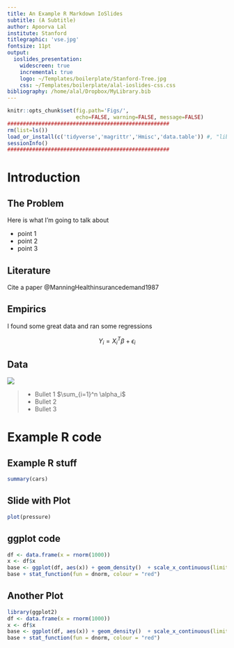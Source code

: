 ```yaml
---
title: An Example R Markdown IoSlides
subtitle: (A Subtitle)
author: Apoorva Lal
institute: Stanford
titlegraphic: 'vse.jpg'
fontsize: 11pt
output:
  ioslides_presentation:
    widescreen: true
    incremental: true
    logo: ~/Templates/boilerplate/Stanford-Tree.jpg
    css: ~/Templates/boilerplate/alal-ioslides-css.css
bibliography: /home/alal/Dropbox/MyLibrary.bib
---
```


```r
knitr::opts_chunk$set(fig.path='Figs/',
                      echo=FALSE, warning=FALSE, message=FALSE)
####################################################
rm(list=ls())
load_or_install(c('tidyverse','magrittr','Hmisc','data.table')) #, "lib2"))
sessionInfo()
####################################################
```

# Introduction

## The Problem

Here is what I'm going to talk about

- point 1
- point 2
- point 3

## Literature

Cite a paper @ManningHealthinsurancedemand1987

## Empirics

I found some great data and ran some regressions

$$
Y_i = X_i^{T} \beta + \epsilon_i
$$



## Data
<!-- example of 2 column slide -->
<div class="columns-2">
  ![](vse.jpg)

  > - Bullet 1 $\sum_{i=1}^n \alpha_i$
  > - Bullet 2
  > - Bullet 3
</div>

# Example R code

## Example R stuff

```r
summary(cars)
```

## Slide with Plot

```r
plot(pressure)
```

## ggplot code

```r
df <- data.frame(x = rnorm(1000))
x <- df$x
base <- ggplot(df, aes(x)) + geom_density()  + scale_x_continuous(limits = c(-5, 5))
base + stat_function(fun = dnorm, colour = "red")
```

## Another Plot

```r
library(ggplot2)
df <- data.frame(x = rnorm(1000))
x <- df$x
base <- ggplot(df, aes(x)) + geom_density()  + scale_x_continuous(limits = c(-5, 5))
base + stat_function(fun = dnorm, colour = "red")
```

#
